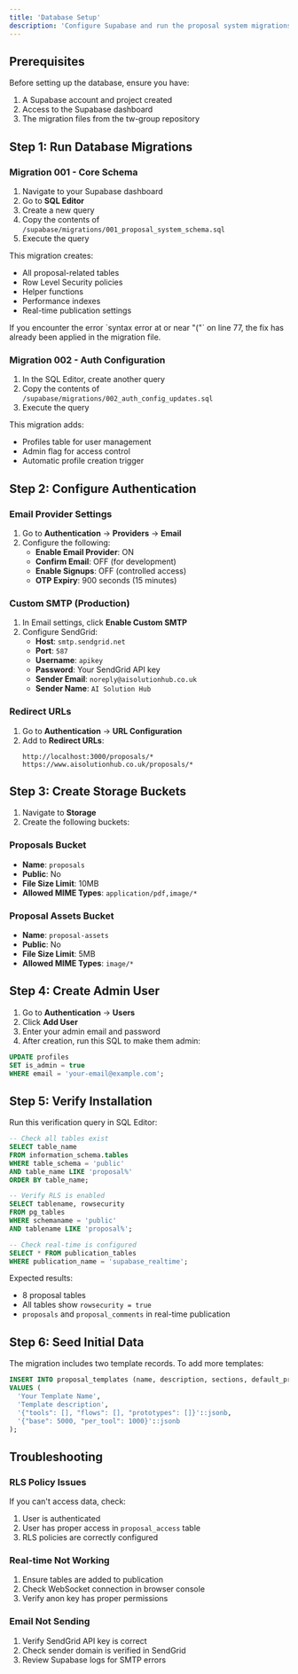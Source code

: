 ```yaml
---
title: 'Database Setup'
description: 'Configure Supabase and run the proposal system migrations'
---
```


## Prerequisites

Before setting up the database, ensure you have:

1. A Supabase account and project created
2. Access to the Supabase dashboard
3. The migration files from the tw-group repository

## Step 1: Run Database Migrations

### Migration 001 - Core Schema

1. Navigate to your Supabase dashboard
2. Go to **SQL Editor**
3. Create a new query
4. Copy the contents of `/supabase/migrations/001_proposal_system_schema.sql`
5. Execute the query

This migration creates:
- All proposal-related tables
- Row Level Security policies
- Helper functions
- Performance indexes
- Real-time publication settings

<Note>
If you encounter the error `syntax error at or near "("` on line 77, the fix has already been applied in the migration file.
</Note>

### Migration 002 - Auth Configuration

1. In the SQL Editor, create another query
2. Copy the contents of `/supabase/migrations/002_auth_config_updates.sql`
3. Execute the query

This migration adds:
- Profiles table for user management
- Admin flag for access control
- Automatic profile creation trigger

## Step 2: Configure Authentication

### Email Provider Settings

1. Go to **Authentication** → **Providers** → **Email**
2. Configure the following:
   - **Enable Email Provider**: ON
   - **Confirm Email**: OFF (for development)
   - **Enable Signups**: OFF (controlled access)
   - **OTP Expiry**: 900 seconds (15 minutes)

### Custom SMTP (Production)

1. In Email settings, click **Enable Custom SMTP**
2. Configure SendGrid:
   - **Host**: `smtp.sendgrid.net`
   - **Port**: `587`
   - **Username**: `apikey`
   - **Password**: Your SendGrid API key
   - **Sender Email**: `noreply@aisolutionhub.co.uk`
   - **Sender Name**: `AI Solution Hub`

### Redirect URLs

1. Go to **Authentication** → **URL Configuration**
2. Add to **Redirect URLs**:
   ```
   http://localhost:3000/proposals/*
   https://www.aisolutionhub.co.uk/proposals/*
   ```

## Step 3: Create Storage Buckets

1. Navigate to **Storage**
2. Create the following buckets:

### Proposals Bucket
- **Name**: `proposals`
- **Public**: No
- **File Size Limit**: 10MB
- **Allowed MIME Types**: `application/pdf,image/*`

### Proposal Assets Bucket
- **Name**: `proposal-assets`
- **Public**: No
- **File Size Limit**: 5MB
- **Allowed MIME Types**: `image/*`

## Step 4: Create Admin User

1. Go to **Authentication** → **Users**
2. Click **Add User**
3. Enter your admin email and password
4. After creation, run this SQL to make them admin:

```sql
UPDATE profiles 
SET is_admin = true 
WHERE email = 'your-email@example.com';
```

## Step 5: Verify Installation

Run this verification query in SQL Editor:

```sql
-- Check all tables exist
SELECT table_name 
FROM information_schema.tables 
WHERE table_schema = 'public' 
AND table_name LIKE 'proposal%'
ORDER BY table_name;

-- Verify RLS is enabled
SELECT tablename, rowsecurity 
FROM pg_tables 
WHERE schemaname = 'public' 
AND tablename LIKE 'proposal%';

-- Check real-time is configured
SELECT * FROM publication_tables 
WHERE publication_name = 'supabase_realtime';
```

Expected results:
- 8 proposal tables
- All tables show `rowsecurity = true`
- `proposals` and `proposal_comments` in real-time publication

## Step 6: Seed Initial Data

The migration includes two template records. To add more templates:

```sql
INSERT INTO proposal_templates (name, description, sections, default_pricing)
VALUES (
  'Your Template Name',
  'Template description',
  '{"tools": [], "flows": [], "prototypes": []}'::jsonb,
  '{"base": 5000, "per_tool": 1000}'::jsonb
);
```

## Troubleshooting

### RLS Policy Issues
If you can't access data, check:
1. User is authenticated
2. User has proper access in `proposal_access` table
3. RLS policies are correctly configured

### Real-time Not Working
1. Ensure tables are added to publication
2. Check WebSocket connection in browser console
3. Verify anon key has proper permissions

### Email Not Sending
1. Verify SendGrid API key is correct
2. Check sender domain is verified in SendGrid
3. Review Supabase logs for SMTP errors